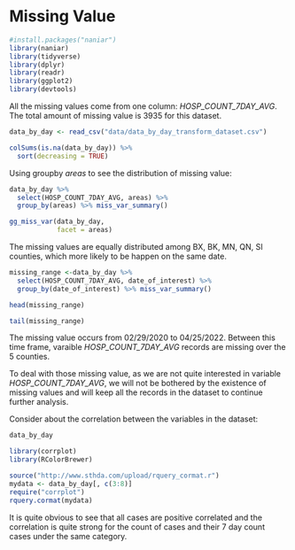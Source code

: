 # Missing Value



```r
#install.packages("naniar")
library(naniar)
library(tidyverse)
library(dplyr)
library(readr)
library(ggplot2)
library(devtools)

```

All the missing values come from one column: *HOSP_COUNT_7DAY_AVG*. The total amount of missing value is 3935 for this dataset.

```r
data_by_day <- read_csv("data/data_by_day_transform_dataset.csv")
```

```r
colSums(is.na(data_by_day)) %>%
  sort(decreasing = TRUE)
```

Using groupby *areas* to see the distribution of missing value:

```r
data_by_day %>% 
  select(HOSP_COUNT_7DAY_AVG, areas) %>%  
  group_by(areas) %>% miss_var_summary()
```



```r
gg_miss_var(data_by_day,
            facet = areas)
```

The missing values are equally distributed among BX, BK, MN, QN, SI counties, which more likely to be happen on the same date.

```r
missing_range <-data_by_day %>% 
  select(HOSP_COUNT_7DAY_AVG, date_of_interest) %>%  
  group_by(date_of_interest) %>% miss_var_summary()
```


```r
head(missing_range)
```


```r
tail(missing_range)
```

The missing value occurs from 02/29/2020 to 04/25/2022. Between this time frame, varaible *HOSP_COUNT_7DAY_AVG* records are missing over the 5 counties. 

To deal with those missing value, as we are not quite interested in variable *HOSP_COUNT_7DAY_AVG*, we will not be bothered by the existence of missing values and will keep all the records in the dataset to continue further analysis. 

Consider about the correlation between the variables in the dataset:

```r
data_by_day
```

```r
library(corrplot)
library(RColorBrewer)

source("http://www.sthda.com/upload/rquery_cormat.r")
mydata <- data_by_day[, c(3:8)]
require("corrplot")
rquery.cormat(mydata)
```
It is quite obvious to see that all cases are positive correlated and the correlation is quite strong for the count of cases and their 7 day count cases under the same category. 
